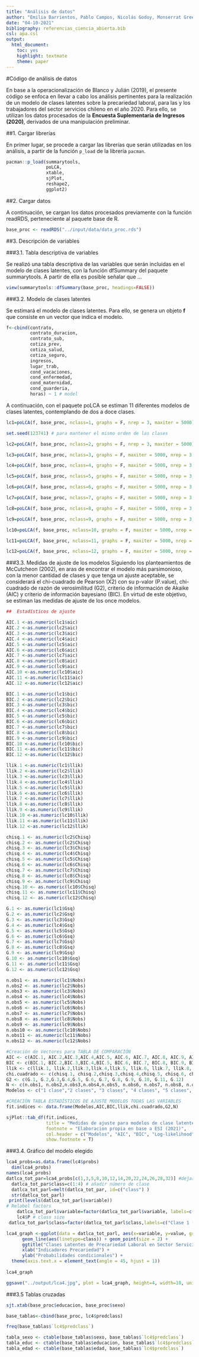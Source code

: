 ```yaml
---
title: "Análisis de datos"
author: "Emilia Barrientos, Pablo Campos, Nicolás Godoy, Monserrat Greene y Gonzalo López"
date: "04-10-2021"
bibliography: referencias_ciencia_abierta.bib
csl: apa.csl
output: 
  html_document: 
    toc: yes
    highlight: textmate
    theme: paper
---
```

#Código de análisis de datos

En base a la operacionalización de Blanco y Julián (2019), el presente código se enfoca en llevar a cabo los análisis pertinentes para la realización de un modelo de clases latentes sobre la precariedad laboral, para las y los trabajadores del sector servicios chileno en el año 2020. Para ello, se utilizan los datos procesados de la **Encuesta Suplementaria de Ingresos (2020)**, derivados de una manipulación preliminar. 

##1. Cargar librerías

En primer lugar, se procede a cargar las librerías que serán utilizadas en los análisis, a partir de la función `p_load` de la librería `pacman`.

```r
pacman::p_load(summarytools,
               poLCA,
               xtable,
               sjPlot,
               reshape2,
               ggplot2)
```

##2. Cargar datos

A continuación, se cargan los datos procesados previamente con la función readRDS, perteneciente al paquete base de R. 

```r
base_proc <- readRDS("../input/data/data_proc.rds")
```

##3. Descripción de variables

###3.1. Tabla descriptiva de variables 

Se realizó una tabla descriptiva de las variables  que serán incluidas en el modelo de clases latentes, con la función dfSummary del paquete summarytools. A partir de ella es posible señalar que ... 

```r
view(summarytools::dfSummary(base_proc, headings=FALSE))
```
###3.2. Modelo de clases latentes

Se estimará el modelo de clases latentes. Para ello, se genera un objeto **f** que consiste en un vector que indica el modelo. 

```r
f<-cbind(contrato,
         contrato_duracion,
         contrato_sub,
         cotiza_prev,
         cotiza_salud,
         cotiza_seguro,
         ingresos,
         lugar_trab,
         cond_vacaciones,
         cond_enfermedad,
         cond_maternidad,
         cond_guarderia,
         horas) ~ 1 # model
```

A continuación, con el paquete poLCA se estiman 11 diferentes modelos de clases latentes, contemplando de dos a doce clases.

```r
lc1=poLCA(f, base_proc, nclass=1, graphs = F, nrep = 3, maxiter = 5000)

set.seed(123741) # para mantener el mismo orden de las clases

lc2=poLCA(f, base_proc, nclass=2, graphs = F, nrep = 3, maxiter = 5000)

lc3=poLCA(f, base_proc, nclass=3, graphs = F, maxiter = 5000, nrep = 3, tol=0.000001000)

lc4=poLCA(f, base_proc, nclass=4, graphs = F, maxiter = 5000, nrep = 3, tol=0.000001000)

lc5=poLCA(f, base_proc, nclass=5, graphs = F, maxiter = 5000, nrep = 3, tol=0.000001000)

lc6=poLCA(f, base_proc, nclass=6, graphs = F, maxiter = 5000, nrep = 3, tol=0.000001000)

lc7=poLCA(f, base_proc, nclass=7, graphs = F, maxiter = 5000, nrep = 3, tol=0.000001000)

lc8=poLCA(f, base_proc, nclass=8, graphs = F, maxiter = 5000, nrep = 3, tol=0.000001000)

lc9=poLCA(f, base_proc, nclass=9, graphs = F, maxiter = 5000, nrep = 3, tol=0.000001000)

lc10=poLCA(f, base_proc, nclass=10, graphs = F, maxiter = 5000, nrep = 3, tol=0.000001000)

lc11=poLCA(f, base_proc, nclass=11, graphs = F, maxiter = 5000, nrep = 3, tol=0.000001000)

lc12=poLCA(f, base_proc, nclass=12, graphs = F, maxiter = 5000, nrep = 3, tol=0.000001000)
```

###3.3. Medidas de ajuste de los modelos
Siguiendo los planteamientos de McCutcheon (2002), en aras de encontrar el modelo más parsimonioso, con la menor cantidad de clases y que tenga un ajuste aceptable, se considerará el chi-cuadrado de Pearson (X2) con su p-valor (P.value), chi-cuadrado de razón de verosimilitud (G2), criterio de información de Akaike (AIC) y criterio de información bayesiano (BIC). En virtud de este objetivo, se estiman las medidas de ajuste de los once modelos. 
```r
##  Estadísticos de ajuste

AIC.1 <-as.numeric(lc1$aic)
AIC.2 <-as.numeric(lc2$aic)
AIC.3 <-as.numeric(lc3$aic)
AIC.4 <-as.numeric(lc4$aic)
AIC.5 <-as.numeric(lc5$aic)
AIC.6 <-as.numeric(lc6$aic)
AIC.7 <-as.numeric(lc7$aic)
AIC.8 <-as.numeric(lc8$aic)
AIC.9 <-as.numeric(lc9$aic)
AIC.10 <-as.numeric(lc10$aic)
AIC.11 <-as.numeric(lc11$aic)
AIC.12 <-as.numeric(lc12$aic)

BIC.1 <-as.numeric(lc1$bic)
BIC.2 <-as.numeric(lc2$bic)
BIC.3 <-as.numeric(lc3$bic)
BIC.4 <-as.numeric(lc4$bic)
BIC.5 <-as.numeric(lc5$bic)
BIC.6 <-as.numeric(lc6$bic)
BIC.7 <-as.numeric(lc7$bic)
BIC.8 <-as.numeric(lc8$bic)
BIC.9 <-as.numeric(lc9$bic)
BIC.10 <-as.numeric(lc10$bic)
BIC.11 <-as.numeric(lc11$bic)
BIC.12 <-as.numeric(lc12$bic)

llik.1 <-as.numeric(lc1$llik)
llik.2 <-as.numeric(lc2$llik)
llik.3 <-as.numeric(lc3$llik)
llik.4 <-as.numeric(lc4$llik)
llik.5 <-as.numeric(lc5$llik)
llik.6 <-as.numeric(lc6$llik)
llik.7 <-as.numeric(lc7$llik)
llik.8 <-as.numeric(lc8$llik)
llik.9 <-as.numeric(lc9$llik)
llik.10 <-as.numeric(lc10$llik)
llik.11 <-as.numeric(lc11$llik)
llik.12 <-as.numeric(lc12$llik)

chisq.1 <- as.numeric(lc2$Chisq)
chisq.2 <- as.numeric(lc2$Chisq)
chisq.3 <- as.numeric(lc3$Chisq)
chisq.4 <- as.numeric(lc4$Chisq)
chisq.5 <- as.numeric(lc5$Chisq)
chisq.6 <- as.numeric(lc6$Chisq)
chisq.7 <- as.numeric(lc7$Chisq)
chisq.8 <- as.numeric(lc8$Chisq)
chisq.9 <- as.numeric(lc9$Chisq)
chisq.10 <- as.numeric(lc10$Chisq)
chisq.11 <- as.numeric(lc11$Chisq)
chisq.12 <- as.numeric(lc12$Chisq)

G.1 <- as.numeric(lc1$Gsq)
G.2 <- as.numeric(lc2$Gsq)
G.3 <- as.numeric(lc3$Gsq)
G.4 <- as.numeric(lc4$Gsq)
G.5 <- as.numeric(lc5$Gsq)
G.6 <- as.numeric(lc6$Gsq)
G.7 <- as.numeric(lc7$Gsq)
G.8 <- as.numeric(lc8$Gsq)
G.9 <- as.numeric(lc9$Gsq)
G.10 <- as.numeric(lc10$Gsq)
G.11 <- as.numeric(lc11$Gsq)
G.12 <- as.numeric(lc12$Gsq)

n.obs1 <- as.numeric(lc1$Nobs)
n.obs2 <- as.numeric(lc2$Nobs)
n.obs3 <- as.numeric(lc3$Nobs)
n.obs4 <- as.numeric(lc4$Nobs)
n.obs5 <- as.numeric(lc5$Nobs)
n.obs6 <- as.numeric(lc6$Nobs)
n.obs7 <- as.numeric(lc7$Nobs)
n.obs8 <- as.numeric(lc8$Nobs)
n.obs9 <- as.numeric(lc9$Nobs)
n.obs10 <- as.numeric(lc10$Nobs)
n.obs11 <- as.numeric(lc11$Nobs)
n.obs12 <- as.numeric(lc12$Nobs)

#Creación de Vectores para TABLA DE COMPARACIÓN
AIC <- c(AIC.1, AIC.2,AIC.3,AIC.4,AIC.5, AIC.6, AIC.7, AIC.8, AIC.9, AIC.10, AIC.11, AIC.12)
BIC <- c(BIC.1, BIC.2,BIC.3,BIC.4,BIC.5, BIC.6, BIC.7, BIC.8, BIC.9, BIC.10, BIC.11, BIC.12)
llik <- c(llik.1, llik.2,llik.3,llik.4,llik.5, llik.6, llik.7, llik.8, llik.9, llik.10, llik.11, llik.12)
chi.cuadrado <- c(chisq.1, chisq.2,chisq.3,chisq.4,chisq.5, chisq.6, chisq.7, chisq.8, chisq.9, chisq.10, chisq.11, chisq.12)
G2 <- c(G.1, G.2,G.3,G.4,G.5, G.6, G.7, G.8, G.9, G.10, G.11, G.12)
N <- c(n.obs1, n.obs2,n.obs3,n.obs4,n.obs5, n.obs6, n.obs7, n.obs8, n.obs9, n.obs10, n.obs11, n.obs12)
Modelos <- c("1 clase","2 clases", "3 clases", "4 clases", "5 clases", "6 clases", "7 clases", "8 clases", "9 clases", "10 clases", "11 clases", "12 clases") 

#CREACIÓN TABLA ESTADÍSTICOS DE AJUSTE MODELOS TODAS LAS VARIABLES
fit.indices <- data.frame(Modelos,AIC,BIC,llik,chi.cuadrado,G2,N)

sjPlot::tab_df(fit.indices,
               title = "Medidas de ajuste para modelos de clase latente",
               footnote = "Elaboracion propia en base a ESI (2021)",
               col.header = c("Modelos", "AIC", "BIC", "Log-likelihood", "Chi^2", "G2", "N"),
               show.footnote = T)
```

###3.4. Gráfico del modelo elegido
```r

lca4_probs=as.data.frame(lc4$probs)
  dim(lca4_probs)
names(lca4_probs)
datlca_tot_par=lca4_probs[c(1,3,5,8,10,12,14,20,22,24,26,28,32)] #dejar la más precaria
  datlca_tot_par$class=c(1:4) # añadir número de clase
  datlca_tot_parl=melt(datlca_tot_par, id=c("class") )
  str(datlca_tot_parl)
 print(levels(datlca_tot_parl$variable))
# Relabel factors
    datlca_tot_parl$variable=factor(datlca_tot_parl$variable, labels=c("(In)existencia de contrato", "Duración de contrato", "Acuerdo de trabajo", "Cotización en previsión", "Cotización en salud", "Cotización en seguro de desempleo","Quintiles de ingreso", "Lugar de trabajo", "Derecho a vacaciones", "Derecho a días pago por enfermedad", "Derecho a días pagos por pa/maternidad", "Derecho a guardería infantil", "Total horas semanales habituales en actividad principal"))
    lc4$P # class size
 datlca_tot_parl$class=factor(datlca_tot_parl$class,labels=c("Clase 1 (7%)", "Clase 2 (30%)", "Clase 3 (16%)", "Clase 4 (47%)"))

lca4_graph <-ggplot(data = datlca_tot_parl, aes(x=variable, y=value, group=class, shape=class)) + 
      geom_line(aes(linetype=class)) + geom_point(size = 2) +
      ggtitle("Clases Latentes de Precariedad Laboral en Sector Servicios") + 
      xlab("Indicadores Precariedad") + 
      ylab("Probabilidades condicionales") +
  theme(axis.text.x = element_text(angle = 45, hjust = 1))
    
lca4_graph

ggsave("../output/lca4.jpg", plot = lca4_graph, height=4, width=10, units="in", dpi=350 )
```

###3.5 Tablas cruzadas
```r
sjt.xtab(base_proc$educacion, base_proc$sexo)

base_tablas<-cbind(base_proc, lc4$predclass)

freq(base_tablas$`lc4$predclass`)

tabla_sexo <- ctable(base_tablas$sexo, base_tablas$`lc4$predclass`)
tabla_educ <- ctable(base_tablas$educacion, base_tablas$`lc4$predclass`)
tabla_edad <- ctable(base_tablas$edad, base_tablas$`lc4$predclass`)

```

